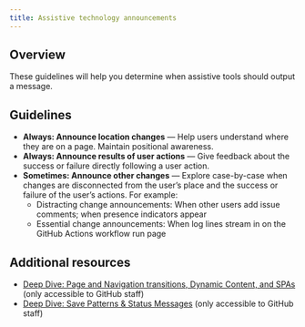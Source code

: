 ```yaml
---
title: Assistive technology announcements
---
```


## Overview

These guidelines will help you determine when assistive tools should output a message.

## Guidelines

- **Always: Announce location changes** — Help users understand where they are on a page. Maintain positional awareness.
- **Always: Announce results of user actions** — Give feedback about the success or failure directly following a user action.
- **Sometimes: Announce other changes** — Explore case-by-case when changes are disconnected from the user’s place and the success or failure of the user’s actions. For example:
  - Distracting change announcements: When other users add issue comments; when presence indicators appear
  - Essential change announcements: When log lines stream in on the GitHub Actions workflow run page

## Additional resources

- [Deep Dive: Page and Navigation transitions, Dynamic Content, and SPAs](https://github.com/github/accessibility/blob/main/docs/deep-dive-notes/2022-03-02-page-transitions.md) (only accessible to GitHub staff)
- [Deep Dive: Save Patterns & Status Messages](https://github.com/github/accessibility/blob/main/docs/deep-dive-notes/2021-11-19-save-patterns-and-status-messages.md) (only accessible to GitHub staff)

